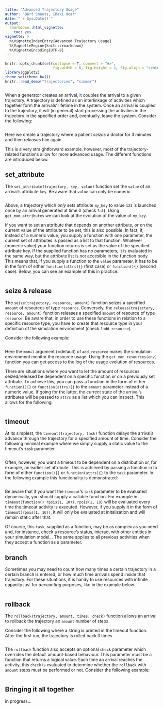 ```yaml
---
title: "Advanced Trajectory Usage"
author: "Bart Smeets, Iñaki Ucar"
date: "`r Sys.Date()`"
output: 
  rmarkdown::html_vignette:
    toc: yes
vignette: >
  %\VignetteIndexEntry{Advanced Trajectory Usage}
  %\VignetteEngine{knitr::rmarkdown}
  %\VignetteEncoding{UTF-8}
---
```


```r
knitr::opts_chunk$set(collapse = T, comment = "#>", 
                      fig.width = 6, fig.height = 4, fig.align = "center")
library(ggplot2)
theme_set(theme_bw())
knitr::read_demo("trajectories", "simmer")
```

```r
```

When a generator creates an arrival, it couples the arrival to a given trajectory. A trajectory is defined as an interlinkage of activities which together form the arrivals' lifetime in the system. Once an arrival is coupled to the trajectory, it will (in general) start processing the activities in the trajectory in the specified order and, eventually, leave the system. Consider the following:

```r
```

Here we create a trajectory where a patient _seizes_ a doctor for 3 minutes and then _releases_ him again.

This is a very straightforward example, however, most of the trajectory-related functions allow for more advanced usage. The different functions are introduced below.

## set_attribute

The `set_attribute(trajectory, key, value)` function set the `value` of an arrival's attribute `key`. Be aware that `value` can only be numeric.

```r
```

Above, a trajectory which _only_ sets attribute `my_key` to value `123` is launched once by an arrival generated at time 0 (check `?at`). Using `get_mon_attributes` we can look at the evolution of the value of `my_key`.

If you want to set an attribute that depends on another attribute, or on the current value of the attribute to be set, this is also possible. In fact, if, instead of a numeric value, you supply a function with one parameter, the current set of attributes is passed as a list to that function. Whatever (numeric value) your function returns is set as the value of the specified attribute key. If the supplied function has no parameters, it is evaluated in the same way, but the attribute list is not accesible in the function body. This means that, if you supply a function to the `value` parameter, it has to be in the form of either `function(attrs){}` (first case) or `function(){}` (second case). Below, you can see an example of this in practice.

```r
```

## seize & release

The `seize(trajectory, resource, amount)` function seizes a specified `amount` of resources of type `resource`. Conversely, the `release(trajectory, resource, amount)` function releases a specified `amount` of resource of type `resource`. Be aware that, in order to use these functions in relation to a specific resource type, you have to create that resource type in your definition of the simulation environment (check `?add_resource`). 

Consider the following example:


```r
```

Here the `mon=1` argument (=default) of `add_resource` makes the simulation environment monitor the resource usage. Using the `get_mon_resources(env)` function you can get access to the log of the usage evolution of resources.

There are situations where you want to let the amount of resources seized/released be dependent on a specific function or on a previously set attribute. To achieve this, you can pass a function in the form of either `function(){}` or `function(attrs){}` to the `amount` parameter instead of a numeric value. If going for the latter, the current state of the arrival's attributes will be passed to `attrs` as a list which you can inspect. This allows for the following:

```r
```

## timeout

At its simplest, the `timeout(trajectory, task)` function delays the arrival's advance through the trajectory for a specified amount of time. Consider the following minimal example where we simply supply a static value to the timeout's `task` parameter.

```r
```

Often, however, you want a timeout to be dependent on a distribution or, for example, an earlier set attribute. This is achieved by passing a function in to form of either `function(){}` or `function(attrs){}` to the `task` parameter. In the following example this functionality is demonstrated:

```r
```

Be aware that if you want the `timeout`'s `task` parameter to be evaluated dynamically, you should supply a callable function. For example in `timeout(function() rpois(1, 10))`, `rpois(1, 10)` will be evaluated every time the timeout activity is executed. However, if you supply it in the form of `timeout(rpois(1, 10))`, it will only be evaluated at initalization and will remain static after that.

Of course, this `task`, supplied as a function, may be as complex as you need and, for instance, check a resource's status, interact with other entities in your simulation model... The same applies to all previous activities when they accept a function as a parameter.

## branch

Sometimes you may need to count how many times a certain trajectory in a certain branch is entered, or how much time arrivals spend inside that trajectory. For these situations, it is handy to use resources with infinite capacity just for _accounting_ purposes, like in the example below.

```r
```

## rollback

The `rollback(trajectory, amount, times, check)` function allows an arrival to rollback the trajectory an `amount` number of steps.

Consider the following where a string is printed in the timeout function. After the first run, the trajectory is rolled back 3 times.

```r
```

The `rollback` function also accepts an optional `check` parameter which overrides the default amount-based behaviour. This parameter must be a function that returns a logical value. Each time an arrival reaches the activity, this `check` is evaluated to determine whether the `rollback` with `amount` steps must be performed or not. Consider the following example:

```r
```

## Bringing it all together

in progress...

